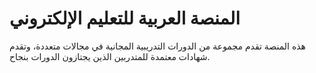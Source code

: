 #  المنصة العربية للتعليم الإلكتروني

هذه المنصة تقدم مجموعة من الدورات التدريبية المجانية في مجالات متعددة، وتقدم شهادات معتمدة للمتدربين الذين يجتازون الدورات بنجاح.
